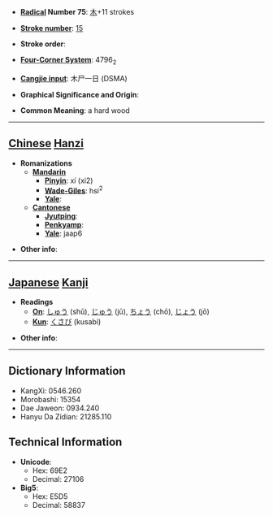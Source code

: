 * '''[[Wiktionary:Chinese radical index| Radical]] Number 75''': [[Wiktionary:Chinese radical index 木|木]]+11 strokes

* '''[[Wiktionary:Chinese total strokes index|Stroke number]]''': [[Wiktionary:Chinese total strokes index 15|15]]

* '''Stroke order''': 

* '''[[Wiktionary:Chinese four corner index|Four-Corner System]]''': 4796<sub>2</sub>

* '''[[Wiktionary:Chinese Cangjie index|Cangjie input]]''': 木尸一日 (DSMA)

* '''Graphical Significance and Origin''': 

* '''Common Meaning''': a hard wood

----

== [[Chinese]] [[Hanzi]] ==

* '''Romanizations'''
** '''[[Mandarin]]'''
*** '''[[Pinyin]]''': xí (xi2)
*** '''[[Wade-Giles]]''': hsi<sup>2</sup>
*** '''[[Yale]]''': 
** '''[[Cantonese]]'''
*** '''[[Jyutping]]''':
*** '''[[Penkyamp]]''': 
*** '''[[Yale]]''': jaap6

* '''Other info''': 

----

== [[Japanese]] [[Kanji]] ==

* '''Readings'''
** '''[[On]]''': [[しゅう]] (shū), [[じゅう]] (jū), [[ちょう]] (chō), [[じょう]] (jō)
** '''[[Kun]]''': [[くさび]] (kusabi)

* '''Other info''':  

----

== Dictionary Information ==

* KangXi: 0546.260
* Morobashi: 15354
* Dae Jaweon: 0934.240
* Hanyu Da Zidian: 21285.110

== Technical Information ==

* '''Unicode''':
** Hex: 69E2
** Decimal: 27106
* '''Big5''':
** Hex: E5D5
** Decimal: 58837